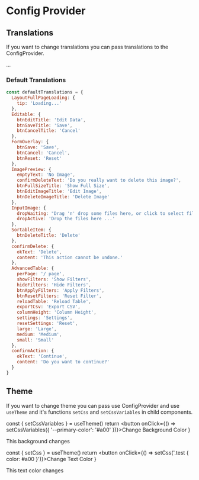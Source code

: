 
<Meta title="Config Provider" />

# Config Provider

## Translations

If you want to change translations you can pass translations to the ConfigProvider.

<Canvas>
  <ConfigProvider translations={{ LayoutFullPageLoading: { tip: 'Please wait...' } }}>
    ...
  </ConfigProvider>
</Canvas>

### Default Translations

```js
const defaultTranslations = {
  LayoutFullPageLoading: {
    tip: 'Loading...'
  },
  Editable: {
    btnEditTitle: 'Edit Data',
    btnSaveTitle: 'Save',
    btnCancelTitle: 'Cancel'
  },
  FormOverlay: {
    btnSave: 'Save',
    btnCancel: 'Cancel',
    btnReset: 'Reset'
  },
  ImagePreview: {
    emptyText: 'No Image',
    confirmDeleteText: 'Do you really want to delete this image?',
    btnFullSizeTitle: 'Show Full Size',
    btnEditImageTitle: 'Edit Image',
    btnDeleteImageTitle: 'Delete Image'
  },
  InputImage: {
    dropWaiting: "Drag 'n' drop some files here, or click to select files",
    dropActive: 'Drop the files here ...'
  },
  SortableItem: {
    btnDeleteTitle: 'Delete'
  },
  confirmDelete: {
    okText: 'Delete',
    content: 'This action cannot be undone.'
  },
  AdvancedTable: {
    perPage: '/ page',
    showFilters: 'Show Filters',
    hideFilters: 'Hide Filters',
    btnApplyFilters: 'Apply Filters',
    btnResetFilters: 'Reset Filter',
    reloadTable: 'Reload Table',
    exportCsv: 'Export CSV',
    columnHeight: 'Column Height',
    settings: 'Settings',
    resetSettings: 'Reset',
    large: 'Large',
    medium: 'Medium',
    small: 'Small'
  },
  confirmAction: {
    okText: 'Continue',
    content: 'Do you want to continue?'
  }
}
```

## Theme

If you want to change theme you can pass use ConfigProvider and use `useTheme` and it's functions
`setCss` and `setCssVariables` in child components.

  const { setCssVariables } = useTheme()
  return <button onClick={() => setCssVariables({ '--primary-color': '#a00' })}>Change Background Color</button>
}

<Canvas>
  <ConfigProvider>
    <div style={{ background: 'var(--primary-color)' }}>This background changes</div>
    <CssVariableContent />
  </ConfigProvider>
</Canvas>

  const { setCss } = useTheme()
  return <button onClick={() => setCss('.test { color: #a00 }')}>Change Text Color</button>
}

<Canvas>
  <ConfigProvider>
    <div className="test">This text color changes</div>
    <CssContent />
  </ConfigProvider>
</Canvas>
